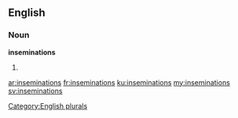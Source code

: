 ==English==

===Noun===
'''inseminations'''

# {{plural of|insemination}}

[[Category:English plurals]]

[[ar:inseminations]]
[[fr:inseminations]]
[[ku:inseminations]]
[[my:inseminations]]
[[sv:inseminations]]